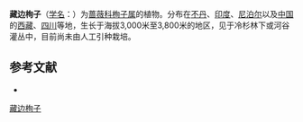 {{Speciesbox
| name = 藏边栒子
| status = 
| status_system = 
| image =藏边栒子3 Cotoneaster affinis.jpg
| genus = Cotoneaster
| species = affinis
| authority = Lindl.
}}

'''藏边栒子'''（[[学名|学名]]：{{lang|la|''Cotoneaster affinis''}}）为[[蔷薇科|蔷薇科]][[栒子属|栒子属]]的植物。分布在[[不丹|不丹]]、[[印度|印度]]、[[尼泊尔|尼泊尔]]以及[[中国|中国]]的[[西藏|西藏]]、[[四川|四川]]等地，生长于海拔3,000米至3,800米的地区，见于冷杉林下或河谷灌丛中，目前尚未由人工引种栽培。

== 参考文献 ==
<div class="references-small">
* {{cite web| url =http://www.bioinfo.cn/db05/KmzwSpecies.php?action=view&id=18955| title =藏边栒子| work =《中国高等植物数据库全库》| publisher =中国科学院微生物研究所| author =昆明植物研究所| accessdate =2009-02-25| deadurl =yes| archiveurl =https://web.archive.org/web/20160305081224/http://www.bioinfo.cn/db05/KmzwSpecies.php?action=view&id=18955| archivedate =2016-03-05}}
</div>
{{Taxonbar|from=Q15228488}}

[[Category:栒子属|藏边栒子]]


{{植物小作品}}